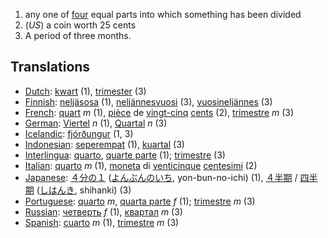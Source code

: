 #any one of [[four]] equal parts into which something has been divided
#(''US'') a coin worth 25 cents
# A period of three months.

==Translations==

*[[Dutch]]: [[kwart]] (1), [[trimester]] (3)
*[[Finnish]]: [[neljäsosa]] (1), [[neljännesvuosi]] (3), [[vuosineljännes]] (3)
*[[French]]: [[quart]] ''m'' (1), [[pièce]] de [[vingt-cinq]] [[cent]]s (2), [[trimestre]] ''m'' (3)
*[[German]]: [[Viertel]] ''n'' (1), [[Quartal]] ''n'' (3)
*[[Icelandic]]: [[fjórðungur]] (1, 3)
*[[Indonesian]]: [[seperempat]] (1), [[kuartal]] (3)
*[[Interlingua]]: [[quarto]], [[quarte parte]] (1); [[trimestre]] (3)
*[[Italian]]: [[quarto]] ''m'' (1), [[moneta]] di [[venticinque]] [[centesimi]] (2)
*[[Japanese]]: [[４分の１]] ([[よんぶんのいち]], yon-bun-no-ichi) (1), [[４半期]] / [[四半期]] ([[しはんき]], shihanki) (3)
*[[Portuguese]]: [[quarto]] ''m'', [[quarta parte]] ''f'' (1); [[trimestre]] ''m'' (3)
*[[Russian]]: [[четверть]] ''f'' (1), [[квартал]] ''m'' (3)
*[[Spanish]]: [[cuarto]] ''m'' (1), [[trimestre]] ''m'' (3)